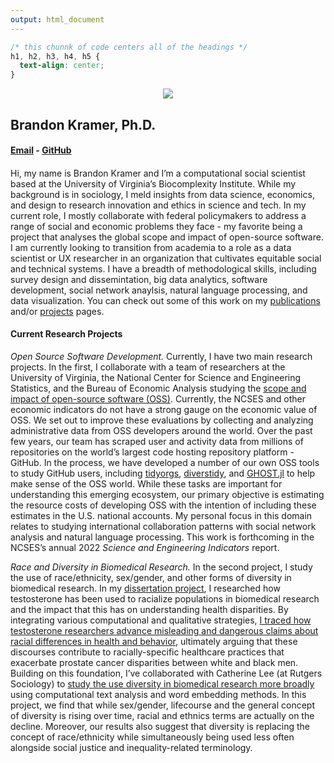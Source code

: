 ```yaml
---
output: html_document
---
```


```css
/* this chunnk of code centers all of the headings */
h1, h2, h3, h4, h5 {
  text-align: center;
}
```

<center>
![](/./home_files/blk-cropped.png)
</center>

## Brandon Kramer, Ph.D.

#### [Email](brandonleekramer@gmail.com) - [GitHub](https://github.com/brandonleekramer)

#### 

Hi, my name is Brandon Kramer and I'm a computational social scientist based at the University of Virginia's Biocomplexity Institute. While my background is in sociology, I meld insights from data science, economics, and design to research innovation and ethics in science and tech. In my current role, I mostly collaborate with federal policymakers to address a range of social and economic problems they face - my favorite being a project that analyses the global scope and impact of open-source software. I am currently looking to transition from academia to a role as a data scientist or UX researcher in an organization that cultivates equitable social and technical systems. I have a breadth of methodological skills, including survey design and dissemintation, big data analytics, software development, social network anaylsis, natural language processing, and data visualization. You can check out some of this work on my [publications](/publications/) and/or [projects](/projects/) pages. 

#### Current Research Projects 

*Open Source Software Development.* Currently, I have two main research projects. In the first, I collaborate with a team of researchers at the University of Virginia, the National Center for Science and Engineering Statistics, and the Bureau of Economic Analysis studying the [scope and impact of open-source software (OSS)](https://opensourcesoftware.netlify.app/packages/). Currently, the NCSES and other economic indicators do not have a strong gauge on the economic value of OSS. We set out to improve these evaluations by collecting and analyzing administrative data from OSS developers around the world. Over the past few years, our team has scraped user and activity data from millions of repositories on the world's largest code hosting repository platform - GitHub. In the process, we have developed a number of our own OSS tools to study GitHub users, including [tidyorgs](https://github.com/brandonleekramer/tidyorgs), [diverstidy](https://github.com/brandonleekramer/diverstidy), and [GHOST.jl](https://github.com/uva-bi-sdad/GHOST.jl) to help make sense of the OSS world. While these tasks are important for understanding this emerging ecosystem, our primary objective is estimating the resource costs of developing OSS with the intention of including these estimates in the U.S. national accounts. My personal focus in this domain relates to studying international collaboration patterns with social network analysis and natural language processing. This work is forthcoming in the NCSES's annual 2022 *Science and Engineering Indicators* report.

*Race and Diversity in Biomedical Research.* In the second project, I study the use of race/ethnicity, sex/gender, and other forms of diversity in biomedical research. In my [dissertation project](/projects/dissertation), I researched how testosterone has been used to racialize populations in biomedical research and the impact that this has on understanding health disparities. By integrating various computational and qualitative strategies, [I traced how testosterone researchers advance misleading and dangerous claims about racial differences in health and behavior](https://link.springer.com/article/10.1057/s41292-020-00200-w), ultimately arguing that these discourses contribute to racially-specific healthcare practices that exacerbate prostate cancer disparities between white and black men. Building on this foundation, I've collaborated with Catherine Lee (at Rutgers Sociology) to [study the use diversity in biomedical research more broadly](https://riseofdiversity.netlify.app/) using computational text analysis and word embedding methods. In this project, we find that while sex/gender, lifecourse and the general concept of diversity is rising over time, racial and ethnics terms are actually on the decline. Moreover, our results also suggest that diversity is replacing the concept of race/ethnicity while simultaneously being used less often alongside social justice and inequality-related terminology. 







